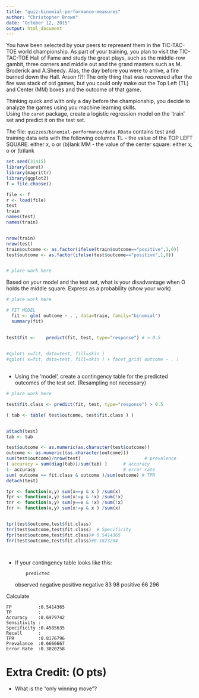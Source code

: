 ---
title: "quiz-binomial-performance-measures"
author: "Christopher Brown"
date: "October 12, 2015"
output: html_document
---


You have been selected by your peers to represent them in the TIC-TAC-TOE world championship. As part of your training, you plan to visit the TIC-TAC-TOE Hall of Fame and study the great plays, such as the middle-row gambit, three corners and middle out and the grand masters such as M. Broderick and A.Sheedy. Alas, the day before you were to arrive, a fire burned down the Hall.  Arson !?!!
The only thing that was recovered after the fire was stack of old games, but you could only make out the Top Left (TL) and Center (MM) boxes and the outcome of that game.  

Thinking quick and with only a day before the championship, you decide to analyze the games using you machine learning skills.  
Using the `caret` package, create a logistic regression model on the 'train' set and predict it on the test set.


The file: `quizzes/binomial-performance/data.RData`
contains test and training data sets with the following columns
TL - the value of the TOP LEFT SQUARE: either x, o or (b)lank
MM - the value of the center square: either x, o or (b)lank


```{r}
set.seed(31415)
library(caret)
library(magrittr)
library(ggplot2)
f = file.choose()

file <- f
r <- load(file)
test 
train 
names(test)
names(train)


nrow(train)
nrow(test)
train$outcome <- as.factor(ifelse(train$outcome=="positive",1,0))
test$outcome <- as.factor(ifelse(test$outcome=="positive",1,0))


# place work here
```


Based on your model and the test set, what is your disadvantage when O holds the middle square. Express as a probability (show your work)

```{r}
# place work here

# FIT MODEL
  fit <- glm( outcome ~ . , data=train, family="binomial")
  summary(fit)

  
test$fit <-    predict(fit, test, type="response") # > 0.5 

  
#qplot( x=fit, data=test, fill=skin )
#qplot( x=fit, data=test, fill=skin ) + facet_grid( outcome ~ . )
  

```

- Using the 'model', create a contingency table for the predicted outcomes of the test set. (Resampling not necessary)


```{r}
# place work here

test$fit.class <- predict(fit, test, type="response") > 0.5 

( tab <- table( test$outcome, test$fit.class ) )


attach(test)
tab <- tab

test$outcome <- as.numeric(as.character(test$outcome))
outcome <- as.numeric((as.character(outcome)))
sum(test$outcome)/nrow(test)                        # prevalence
( accuracy = sum(diag(tab))/sum(tab) )      # accuracy  
1- accuracy                                 # error rate
sum( outcome == fit.class & outcome )/sum(outcome) # TPR
detach(test)

tpr <- function(x,y) sum(x==y & x ) /sum(x) 
fpr <- function(x,y) sum(x!=y & !x) /sum(!x)  
tnr <- function(x,y) sum(y==x & !x) /sum(!x)
fnr <- function(x,y) sum(x!=y & x ) /sum(x)


tpr(test$outcome,test$fit.class) 
tnr(test$outcome,test$fit.class)  # Specificity
fpr(test$outcome,test$fit.class)# 0.5414365
fnr(test$outcome,test$fit.class)#0.1823204




```

- If your contingency table looks like this:

          predicted
observed   negative positive
  negative       83       98
  positive       66      296
  
  
Calculate

    FP          :0.5414365
    TP          :
    Accuracy    :0.6979742
    Sensitivity :
    Specificity :0.4585635
    Recall      : 
    TPR         :0.8176796
    Prevalance  :0.6666667
    Error Rate  :0.3020258



# Extra Credit: (O pts)
- What is the "only winning move"?

